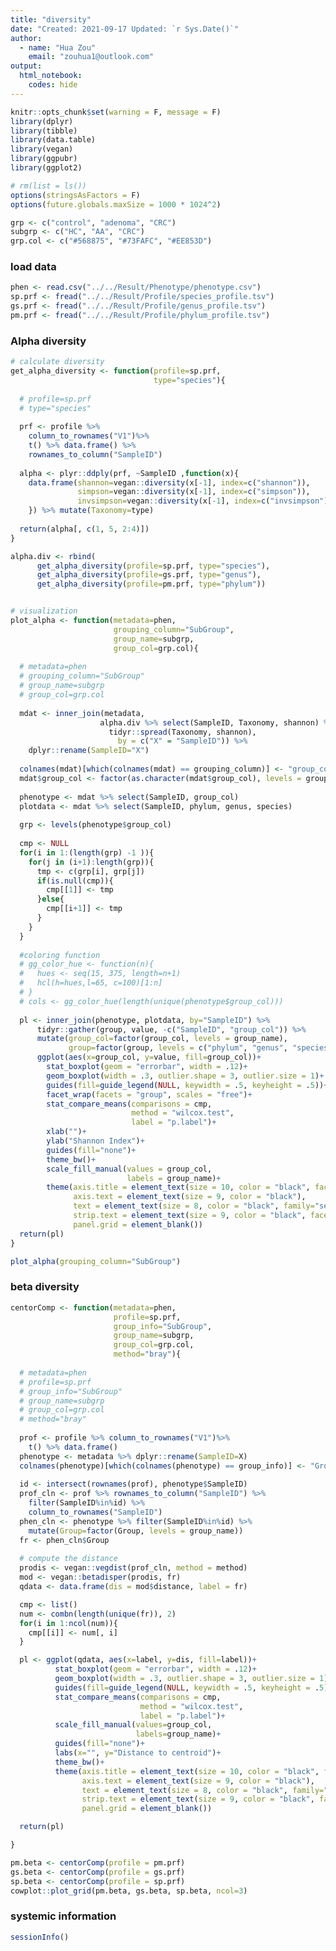 ---
title: "diversity"
date: "Created: 2021-09-17 Updated: `r Sys.Date()`"
author: 
  - name: "Hua Zou"
    email: "zouhua1@outlook.com"
output: 
  html_notebook:
    codes: hide
---

```{r setup, include=FALSE}
knitr::opts_chunk$set(warning = F, message = F)
library(dplyr)
library(tibble)
library(data.table)
library(vegan)
library(ggpubr)
library(ggplot2)

# rm(list = ls())
options(stringsAsFactors = F)
options(future.globals.maxSize = 1000 * 1024^2)

grp <- c("control", "adenoma", "CRC")
subgrp <- c("HC", "AA", "CRC")
grp.col <- c("#568875", "#73FAFC", "#EE853D")
```


### load data
```{r}
phen <- read.csv("../../Result/Phenotype/phenotype.csv")
sp.prf <- fread("../../Result/Profile/species_profile.tsv")
gs.prf <- fread("../../Result/Profile/genus_profile.tsv")
pm.prf <- fread("../../Result/Profile/phylum_profile.tsv")
```


### Alpha diversity
```{r}
# calculate diversity 
get_alpha_diversity <- function(profile=sp.prf, 
                                type="species"){
  
  # profile=sp.prf
  # type="species"
  
  prf <- profile %>% 
    column_to_rownames("V1")%>% 
    t() %>% data.frame() %>% 
    rownames_to_column("SampleID") 
  
  alpha <- plyr::ddply(prf, ~SampleID ,function(x){
    data.frame(shannon=vegan::diversity(x[-1], index=c("shannon")),
               simpson=vegan::diversity(x[-1], index=c("simpson")),
               invsimpson=vegan::diversity(x[-1], index=c("invsimpson")))
    }) %>% mutate(Taxonomy=type)
  
  return(alpha[, c(1, 5, 2:4)])
}

alpha.div <- rbind(
      get_alpha_diversity(profile=sp.prf, type="species"), 
      get_alpha_diversity(profile=gs.prf, type="genus"),
      get_alpha_diversity(profile=pm.prf, type="phylum"))


# visualization
plot_alpha <- function(metadata=phen,
                       grouping_column="SubGroup",
                       group_name=subgrp,
                       group_col=grp.col){
  
  # metadata=phen
  # grouping_column="SubGroup"
  # group_name=subgrp
  # group_col=grp.col
  
  mdat <- inner_join(metadata, 
                    alpha.div %>% select(SampleID, Taxonomy, shannon) %>% 
                      tidyr::spread(Taxonomy, shannon),
                        by = c("X" = "SampleID")) %>%
    dplyr::rename(SampleID="X")
  
  colnames(mdat)[which(colnames(mdat) == grouping_column)] <- "group_col"
  mdat$group_col <- factor(as.character(mdat$group_col), levels = group_name)
  
  phenotype <- mdat %>% select(SampleID, group_col)
  plotdata <- mdat %>% select(SampleID, phylum, genus, species)
  
  grp <- levels(phenotype$group_col)
  
  cmp <- NULL
  for(i in 1:(length(grp) -1 )){
    for(j in (i+1):length(grp)){
      tmp <- c(grp[i], grp[j])
      if(is.null(cmp)){
        cmp[[1]] <- tmp
      }else{
        cmp[[i+1]] <- tmp
      }
    }
  }
  
  #coloring function
  # gg_color_hue <- function(n){
  #   hues <- seq(15, 375, length=n+1)
  #   hcl(h=hues,l=65, c=100)[1:n]
  # }
  # cols <- gg_color_hue(length(unique(phenotype$group_col)))
  
  pl <- inner_join(phenotype, plotdata, by="SampleID") %>%
      tidyr::gather(group, value, -c("SampleID", "group_col")) %>%
      mutate(group_col=factor(group_col, levels = group_name),
             group=factor(group, levels = c("phylum", "genus", "species"))) %>%
      ggplot(aes(x=group_col, y=value, fill=group_col))+
        stat_boxplot(geom = "errorbar", width = .12)+
        geom_boxplot(width = .3, outlier.shape = 3, outlier.size = 1)+
        guides(fill=guide_legend(NULL, keywidth = .5, keyheight = .5))+
        facet_wrap(facets = "group", scales = "free")+
        stat_compare_means(comparisons = cmp,
                           method = "wilcox.test",
                           label = "p.label")+
        xlab("")+
        ylab("Shannon Index")+
        guides(fill="none")+
        theme_bw()+
        scale_fill_manual(values = group_col,
                          labels = group_name)+
        theme(axis.title = element_text(size = 10, color = "black", face = "bold"),
              axis.text = element_text(size = 9, color = "black"),
              text = element_text(size = 8, color = "black", family="serif"),
              strip.text = element_text(size = 9, color = "black", face = "bold"),
              panel.grid = element_blank())
  return(pl)
}

plot_alpha(grouping_column="SubGroup")
```


### beta diversity
```{r}
centorComp <- function(metadata=phen,
                       profile=sp.prf,
                       group_info="SubGroup",
                       group_name=subgrp,
                       group_col=grp.col,
                       method="bray"){
  
  # metadata=phen
  # profile=sp.prf
  # group_info="SubGroup"
  # group_name=subgrp
  # group_col=grp.col
  # method="bray"
  
  prof <- profile %>% column_to_rownames("V1")%>% 
    t() %>% data.frame() 
  phenotype <- metadata %>% dplyr::rename(SampleID=X)
  colnames(phenotype)[which(colnames(phenotype) == group_info)] <- "Group"
  
  id <- intersect(rownames(prof), phenotype$SampleID)
  prof_cln <- prof %>% rownames_to_column("SampleID") %>%
    filter(SampleID%in%id) %>%
    column_to_rownames("SampleID")
  phen_cln <- phenotype %>% filter(SampleID%in%id) %>%
    mutate(Group=factor(Group, levels = group_name))
  fr <- phen_cln$Group
  
  # compute the distance
  prodis <- vegan::vegdist(prof_cln, method = method)
  mod <- vegan::betadisper(prodis, fr)
  qdata <- data.frame(dis = mod$distance, label = fr)

  cmp <- list()
  num <- combn(length(unique(fr)), 2)
  for(i in 1:ncol(num)){
    cmp[[i]] <- num[, i]
  }

  pl <- ggplot(qdata, aes(x=label, y=dis, fill=label))+
          stat_boxplot(geom = "errorbar", width = .12)+
          geom_boxplot(width = .3, outlier.shape = 3, outlier.size = 1)+
          guides(fill=guide_legend(NULL, keywidth = .5, keyheight = .5))+
          stat_compare_means(comparisons = cmp,
                             method = "wilcox.test",
                             label = "p.label")+
          scale_fill_manual(values=group_col,
                            labels=group_name)+
          guides(fill="none")+
          labs(x="", y="Distance to centroid")+
          theme_bw()+
          theme(axis.title = element_text(size = 10, color = "black", face = "bold"),
                axis.text = element_text(size = 9, color = "black"),
                text = element_text(size = 8, color = "black", family="serif"),
                strip.text = element_text(size = 9, color = "black", face = "bold"),
                panel.grid = element_blank())

  return(pl)

}

pm.beta <- centorComp(profile = pm.prf)
gs.beta <- centorComp(profile = gs.prf)
sp.beta <- centorComp(profile = sp.prf)
cowplot::plot_grid(pm.beta, gs.beta, sp.beta, ncol=3)
```


### systemic information
```{r}
sessionInfo()
```

